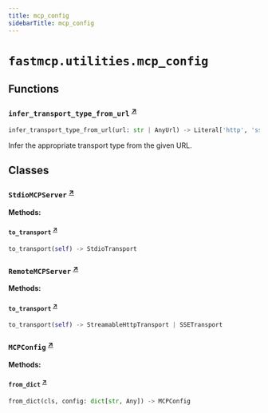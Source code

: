 ```yaml
---
title: mcp_config
sidebarTitle: mcp_config
---
```


# `fastmcp.utilities.mcp_config`

## Functions

### `infer_transport_type_from_url` <sup><a href="https://github.com/jlowin/fastmcp/blob/main/src/fastmcp/utilities/mcp_config.py#L20" target="_blank">↗</a></sup>

```python
infer_transport_type_from_url(url: str | AnyUrl) -> Literal['http', 'sse']
```


Infer the appropriate transport type from the given URL.


## Classes

### `StdioMCPServer` <sup><a href="https://github.com/jlowin/fastmcp/blob/main/src/fastmcp/utilities/mcp_config.py#L40" target="_blank">↗</a></sup>

**Methods:**

#### `to_transport` <sup><a href="https://github.com/jlowin/fastmcp/blob/main/src/fastmcp/utilities/mcp_config.py#L47" target="_blank">↗</a></sup>

```python
to_transport(self) -> StdioTransport
```

### `RemoteMCPServer` <sup><a href="https://github.com/jlowin/fastmcp/blob/main/src/fastmcp/utilities/mcp_config.py#L58" target="_blank">↗</a></sup>

**Methods:**

#### `to_transport` <sup><a href="https://github.com/jlowin/fastmcp/blob/main/src/fastmcp/utilities/mcp_config.py#L71" target="_blank">↗</a></sup>

```python
to_transport(self) -> StreamableHttpTransport | SSETransport
```

### `MCPConfig` <sup><a href="https://github.com/jlowin/fastmcp/blob/main/src/fastmcp/utilities/mcp_config.py#L88" target="_blank">↗</a></sup>

**Methods:**

#### `from_dict` <sup><a href="https://github.com/jlowin/fastmcp/blob/main/src/fastmcp/utilities/mcp_config.py#L92" target="_blank">↗</a></sup>

```python
from_dict(cls, config: dict[str, Any]) -> MCPConfig
```
